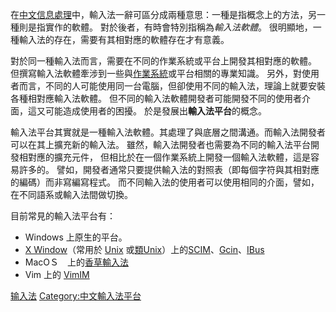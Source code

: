 {{globalize|time=2011-06-11T20:21:13+00:00}}
{{unreferenced|time=2011-06-11T20:21:13+00:00}}
在[[中文信息處理|中文信息處理]]中，輸入法一辭可區分成兩種意思：一種是指概念上的方法，另一種則是指實作的軟體。
對於後者，有時會特別指稱為''輸入法軟體''。
很明顯地，一種輸入法的存在，需要有其相對應的軟體存在才有意義。

對於同一種輸入法而言，需要在不同的作業系統或平台上開發其相對應的軟體。
但撰寫輸入法軟體牽涉到一些與[[作業系統|作業系統]]或平台相關的專業知識。
另外，對使用者而言，不同的人可能使用同一台電腦，但卻使用不同的輸入法，理論上就要安裝各種相對應輸入法軟體。
但不同的輸入法軟體開發者可能開發不同的使用者介面，這又可能造成使用者的困擾。
於是發展出'''輸入法平台'''的概念。

輸入法平台其實就是一種輸入法軟體。其處理了與底層之間溝通。而輸入法開發者可以在其上擴充新的輸入法。
雖然，輸入法開發者也需要為不同的輸入法平台開發相對應的擴充元件，
但相比於在一個作業系統上開發一個輸入法軟體，這是容易許多的。
譬如，開發者通常只要提供輸入法的對照表（即每個字符與其相對應的編碼）而非寫編寫程式。
而不同輸入法的使用者可以使用相同的介面，譬如，在不同語系或輸入法間做切換。

目前常見的輸入法平台有：
* Windows 上原生的平台。
* [[X_Window|X Window]]（常用於 [[Unix|Unix]] 或[[類Unix|類Unix]]）上的[[SCIM|SCIM]]、[[Gcin|Gcin]]、[[IBus|IBus]]
* MacOＳ　上的[[香草輸入法|香草輸入法]]
* Vim 上的 [[VimIM|VimIM]]



[[Category:输入法|]]
[[Category:中文輸入法平台|Category:中文輸入法平台]]
